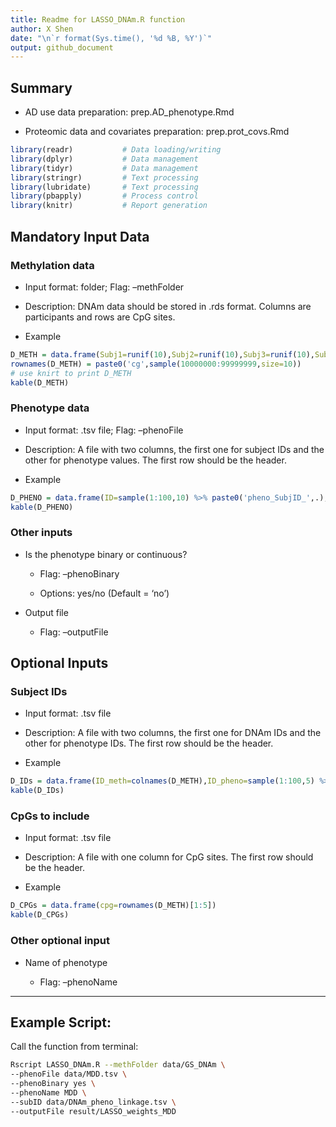 ---
title: Readme for LASSO_DNAm.R function
author: X Shen  
date: "\n`r format(Sys.time(), '%d %B, %Y')`"
output: github_document
---

## Summary

-   AD use data preparation: prep.AD_phenotype.Rmd

-   Proteomic data and covariates preparation: prep.prot_covs.Rmd

```{r libraries, messages=FALSE}
library(readr)           # Data loading/writing
library(dplyr)           # Data management
library(tidyr)           # Data management
library(stringr)         # Text processing
library(lubridate)       # Text processing
library(pbapply)         # Process control
library(knitr)           # Report generation
```

## Mandatory Input Data

### Methylation data

-   Input format: folder; Flag: --methFolder

-   Description: DNAm data should be stored in .rds format. Columns are participants and rows are CpG sites.

-   Example

```{r,echo=FALSE}
D_METH = data.frame(Subj1=runif(10),Subj2=runif(10),Subj3=runif(10),Subj4=runif(10),Subj5=runif(10))
rownames(D_METH) = paste0('cg',sample(10000000:99999999,size=10))
# use knirt to print D_METH
kable(D_METH)
```

### Phenotype data

-   Input format: .tsv file; Flag: --phenoFile

-   Description: A file with two columns, the first one for subject IDs and the other for phenotype values. The first row should be the header.

-   Example

```{r,echo=FALSE}
D_PHENO = data.frame(ID=sample(1:100,10) %>% paste0('pheno_SubjID_',.),pheno=runif(10))
kable(D_PHENO)
```

### Other inputs

-   Is the phenotype binary or continuous?

    -   Flag: --phenoBinary

    -   Options: yes/no (Default = 'no')

-   Output file

    -   Flag: --outputFile

## Optional Inputs

### Subject IDs

-   Input format: .tsv file

-   Description: A file with two columns, the first one for DNAm IDs and the other for phenotype IDs. The first row should be the header.

-   Example

```{r,echo=FALSE}
D_IDs = data.frame(ID_meth=colnames(D_METH),ID_pheno=sample(1:100,5) %>% paste0('pheno_SubjID_',.))
kable(D_IDs)
```

### CpGs to include

-   Input format: .tsv file

-   Description: A file with one column for CpG sites. The first row should be the header.

-   Example

```{r,echo=FALSE}
D_CPGs = data.frame(cpg=rownames(D_METH)[1:5])
kable(D_CPGs)
```

### Other optional input

-   Name of phenotype

    -   Flag: –phenoName

------------------------------------------------------------------------

## Example Script:

Call the function from terminal:

```{bash,eval=F}
Rscript LASSO_DNAm.R --methFolder data/GS_DNAm \
--phenoFile data/MDD.tsv \
--phenoBinary yes \
--phenoName MDD \
--subID data/DNAm_pheno_linkage.tsv \
--outputFile result/LASSO_weights_MDD
```
